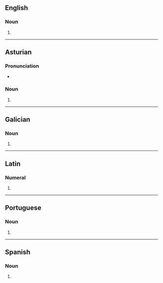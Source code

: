 ==English==

===Noun===
{{head|en|noun plural form}}

# {{plural of|primo|lang=en}}

----

==Asturian==

===Pronunciation===
* {{IPA|[ˈpɾimos]|lang=ast}}

===Noun===
{{head|ast|noun form|g=m-p}}

# {{plural of|primu|lang=ast}}

----

==Galician==

===Noun===
{{head|gl|noun form|g=m-p}}

# {{plural of|primo|lang=gl}}

----

==Latin==

===Numeral===
{{la-num-form|prīmōs}}

# {{inflection of|prīmus||acc|m|p|lang=la}}

----

==Portuguese==

===Noun===
{{head|pt|noun plural form}}

# {{plural of|primo|lang=pt}}

----

==Spanish==

===Noun===
{{head|es|noun form|g=m-p}}

# {{plural of|primo|lang=es}}